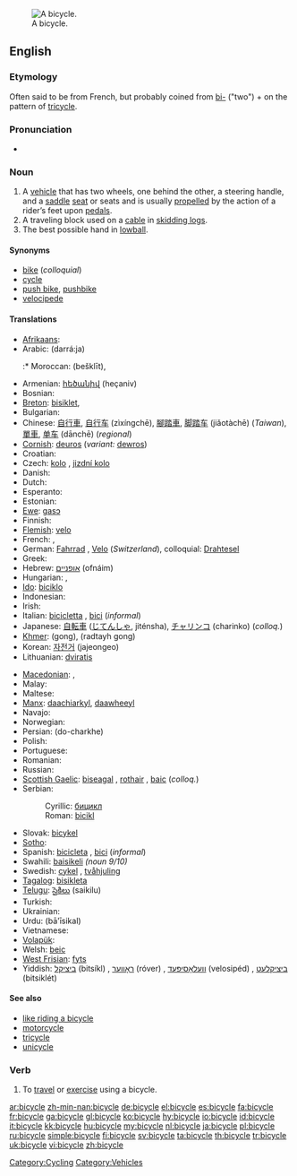 [[Image:Kusuma bike large.jpg|thumb|right|A bicycle.]]
==English==

===Etymology===
Often said to be from French, but probably coined from [[bi-]] ("two") + {{etyl|grc|en}} {{term|κύκλος||circle, wheel|tr=kuklos|lang=grc|sc=polytonic}} on the pattern of [[tricycle]].

===Pronunciation===
* {{audio|en-us-bicycle.ogg|Audio (US)}}

===Noun===
{{en-noun}}

# A [[vehicle]] that has two wheels, one behind the other, a steering handle, and a [[saddle]] [[seat]] or seats and is usually [[propel]]led by the action of a rider’s feet upon [[pedal]]s.
# A traveling block used on a [[cable]] in [[skidding logs]].
# The best possible hand in [[lowball]].

====Synonyms====
* [[bike]] (''colloquial'')
* [[cycle]]
* [[push bike]], [[pushbike]]
* [[velocipede]]

====Translations====
{{trans-top|vehicle}}
* [[Afrikaans]]: {{t|af|fiets}}
* Arabic: {{Arab|[[دراجة]]}} (darrá:ja) {{f}}
*:* Moroccan: {{Arab|[[بشكليت]]}} (bešklīt), {{tø|ary|بشكليطة|tr=bišklīṭa|sc=Arab}}
* Armenian: [[հեծանիվ]] (heçaniv)
* Bosnian: {{t-|bs|bicikl|m}}
* [[Breton]]: [[bisiklet]], {{unicode|[[marcʼh-houarn]]}}
* Bulgarian: {{t+|bg|колело|n|tr=kolelo|sc=Cyrl}}
* Chinese: [[自行車]], [[自行车]] (zìxíngchē), [[腳踏車]], [[脚踏车]] (jiǎotàchē) (''Taiwan''), [[單車]], [[单车]] (dānchē) (''regional'')
* [[Cornish]]: [[deuros]] (''variant:'' [[dewros]])
* Croatian: {{t+|hr|bicikl|m|alt=bicìkl}}
* Czech: [[kolo]] {{n}}, [[jizdní kolo]] {{n}}
* Danish: {{t+|da|cykel|c}}
* Dutch: {{t+|nl|fiets|m}}
* Esperanto: {{t-|eo|biciklo|xs=Esperanto}}
* Estonian: {{t+|et|jalgratas}}
* [[Ewe]]: [[gasɔ]]
* Finnish: {{t+|fi|polkupyörä}}
* [[Flemish]]: [[velo]] {{m}}
* French: {{t+|fr|bicyclette|f}}, {{t+|fr|vélo|m}}
* German: [[Fahrrad]] {{n}}, [[Velo]] {{n}} (''Switzerland''), colloquial: [[Drahtesel]]
* Greek: {{t+|el|ποδήλατο|n|tr=podílato|sc=Grek}}
* Hebrew: [[אופניים]] (ofnáim) {{m|p}}
* Hungarian: {{t+|hu|kerékpár}}, {{t+|hu|bicikli}}
* [[Ido]]: [[biciklo]]
* Indonesian: {{t+|id|sepeda|xs=Indonesian}}
* Irish: {{t+|ga|rothar|m|xs=Irish}}
* Italian: [[bicicletta#Italian|bicicletta]] {{f}}, [[bici#Italian|bici]] {{f}} (''informal'')
* Japanese: [[自転車]] ([[じてんしゃ]], jiténsha), [[チャリンコ]] (charinko) (''colloq.'')
* [[Khmer]]: {{Khmr|[[កង់]]}} (gong), {{Khmr|[[រទេះកង់]]}} (radtayh gong)
* Korean: [[자전거]] (jajeongeo)
* Lithuanian: [[dviratis]] {{m}}
{{trans-mid}}
* [[Macedonian]]: {{t-|mk|велосипед|m|tr=velosipéd|sc=Cyrl|xs=Macedonian}},  {{qualifier|colloq.}} {{t-|mk|точак|m|tr=tóčak|sc=Cyrl|xs=Macedonian}}
* Malay: {{t+|ms|basikal|xs=Malay}}
* Maltese: {{t-|mt|rota|xs=Maltese}}
* [[Manx]]: [[daachiarkyl]], [[daawheeyl]]
* Navajo: {{unicode|[[ẓiʼizí]]}}
* Norwegian: {{t+|no|sykkel|m}}
* Persian: {{fa-Arab|[[دوچرخه]]}} (do-charkhe)
* Polish: {{t+|pl|rower|m}}
* Portuguese: {{t+|pt|bicicleta|f}}
* Romanian: {{t+|ro|bicicletă|f}}
* Russian: {{t+|ru|велосипед|m|tr=velosipéd|sc=Cyrl}}
* [[Scottish Gaelic]]: [[biseagal]] {{m}}, [[rothair]] {{m}}, [[baic]] {{m}} (''colloq.'')
* Serbian:
*: Cyrillic: [[бицикл#Serbian|бицикл]] {{m}}
*: Roman: [[bicikl#Serbian|bicikl]] {{m}}
* Slovak: [[bicykel#Slovak|bicykel]] {{m}}
* [[Sotho]]: {{t|st|baesekele}}
* Spanish: [[bicicleta#Spanish|bicicleta]] {{f}}, [[bici#Spanish|bici]] {{f}} (''informal'')
* Swahili: [[baisikeli]] ''(noun 9/10)''
* Swedish: [[cykel]] {{c}}, [[tvåhjuling]] {{c}}
* [[Tagalog]]: [[bisikleta]]
* [[Telugu]]: [[సైకిలు]] (saikilu)
* Turkish: {{t+|tr|bisiklet}}
* Ukrainian: {{t-|uk|велосипед|m|tr=velosipéd|sc=Cyrl|xs=Ukrainian}}
* Urdu: {{ur-Arab|[[بائیسکل]]}} (bā'īsikal)
* Vietnamese: {{t+|vi|xe đạp|xs=Vietnamese}}
* [[Volapük]]: {{t+|vo|saikul|xs=Volapük}}
* Welsh: [[beic]] {{m}}
* [[West Frisian]]: [[fyts]]
* Yiddish: [[ביציקל]] (bitsíkl) {{m}}, [[ראָווער]] (róver) {{m}}, [[וועלאָסיפּעד]] (velosipéd) {{m}}, [[ביציקלעט]] (bitsiklét) {{m}}
{{trans-bottom}}

====See also====
* [[like riding a bicycle]]
* [[motorcycle]]
* [[tricycle]]
* [[unicycle]]

===Verb===
{{en-verb|bicycl|es}}

# To [[travel]] or [[exercise]] using a bicycle.

[[Category:Cycling]]
[[Category:Vehicles]]

[[ar:bicycle]]
[[zh-min-nan:bicycle]]
[[de:bicycle]]
[[el:bicycle]]
[[es:bicycle]]
[[fa:bicycle]]
[[fr:bicycle]]
[[ga:bicycle]]
[[gl:bicycle]]
[[ko:bicycle]]
[[hy:bicycle]]
[[io:bicycle]]
[[id:bicycle]]
[[it:bicycle]]
[[kk:bicycle]]
[[hu:bicycle]]
[[my:bicycle]]
[[nl:bicycle]]
[[ja:bicycle]]
[[pl:bicycle]]
[[ru:bicycle]]
[[simple:bicycle]]
[[fi:bicycle]]
[[sv:bicycle]]
[[ta:bicycle]]
[[th:bicycle]]
[[tr:bicycle]]
[[uk:bicycle]]
[[vi:bicycle]]
[[zh:bicycle]]